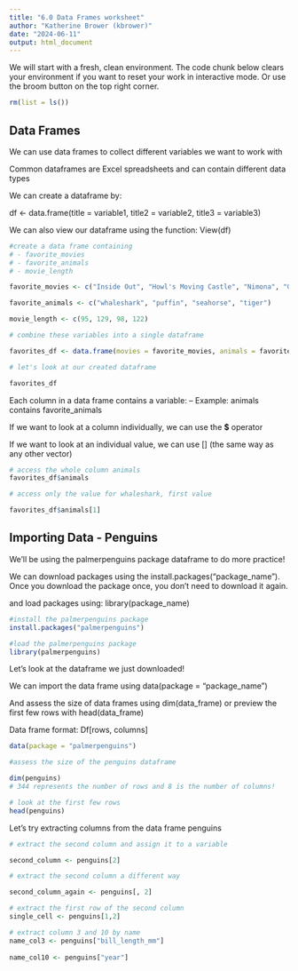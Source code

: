 ---
title: "6.0 Data Frames worksheet"
author: "Katherine Brower (kbrower)"
date: "2024-06-11"
output: html_document
---

We will start with a fresh, clean environment. 
The code chunk below clears your environment if you want to reset your work in interactive mode. Or use the broom button on the top right corner.

```{r}
rm(list = ls())
```

## Data Frames
We can use data frames to collect different variables we want to work with

Common dataframes are Excel spreadsheets and can contain different data types

We can create a dataframe by: 

df <- data.frame(title = variable1, title2 = variable2, title3 = variable3)

We can also view our dataframe using the function:
View(df)
```{r}
#create a data frame containing 
# - favorite_movies
# - favorite_animals
# - movie_length

favorite_movies <- c("Inside Out", "Howl's Moving Castle", "Nimona", "Guardian's of the Galaxy")

favorite_animals <- c("whaleshark", "puffin", "seahorse", "tiger")

movie_length <- c(95, 129, 98, 122)

# combine these variables into a single dataframe

favorites_df <- data.frame(movies = favorite_movies, animals = favorite_animals, movie_time = movie_length)

# let's look at our created dataframe

favorites_df
```

Each column in a data frame contains a variable:
-- Example: animals contains favorite_animals

If we want to look at a column individually, we can use the **$** operator

If we want to look at an individual value, we can use [] (the same way as any other vector)

```{r}
# access the whole column animals
favorites_df$animals
```

```{r}
# access only the value for whaleshark, first value

favorites_df$animals[1]
```

## Importing Data - Penguins
We'll be using the palmerpenguins package dataframe to do more practice!

We can download packages using the install.packages("package_name"). 
Once you download the package once, you don't need to download it again.

and load packages using: library(package_name)

```{r}
#install the palmerpenguins package
install.packages("palmerpenguins")
```

```{r}
#load the palmerpenguins package
library(palmerpenguins)
```
Let's look at the dataframe we just downloaded!

We can import the data frame using data(package = "package_name")

And assess the size of data frames using dim(data_frame) or preview the first few rows with head(data_frame)

Data frame format: Df[rows, columns]

```{r}
data(package = "palmerpenguins")

#assess the size of the penguins dataframe

dim(penguins)
# 344 represents the number of rows and 8 is the number of columns!

# look at the first few rows
head(penguins)
```

Let's try extracting columns from the data frame penguins
```{r}
# extract the second column and assign it to a variable

second_column <- penguins[2]

# extract the second column a different way

second_column_again <- penguins[, 2]

# extract the first row of the second column
single_cell <- penguins[1,2]

# extract column 3 and 10 by name 
name_col3 <- penguins["bill_length_mm"]
  
name_col10 <- penguins["year"]
```